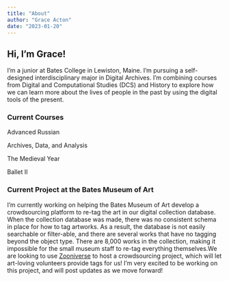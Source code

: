 ```yaml
---
title: "About"
author: "Grace Acton"
date: "2023-01-20"
---
```

## Hi, I'm Grace!  
I'm a junior at Bates College in Lewiston, Maine. I'm pursuing a self-designed interdisciplinary major in Digital Archives. I'm combining courses
      from Digital and Computational Studies (DCS) and History to explore how we
      can learn more about the lives of people in the past by using the digital 
      tools of the present.    
    
### Current Courses

Advanced Russian

Archives, Data, and Analysis

The Medieval Year

Ballet II

### Current Project at the Bates Museum of Art 

I'm currently working on helping the Bates Museum of Art develop a crowdsourcing platform to re-tag the art in our digital collection database. When the collection database was made, there was no consistent schema in place for how to tag artworks. As a result, the database is not easily searchable or filter-able, and there are several works that have no tagging beyond the object type. There are 8,000 works in the collection, making it impossible for the small museum staff to re-tag everything themselves.We are looking to use [Zooniverse](https://www.zooniverse.org/projects) to host a crowdsourcing project, which will let art-loving volunteers provide tags for us! I'm very excited to be working on this project, and will post updates as we move forward!